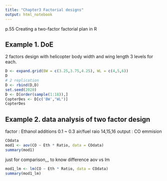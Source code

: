 ```yaml
---
title: "Chapter3 Factorial designs"
output: html_notebook
---
```


p.55
Creating a two-factor factorial plan in R

## Example 1. DoE
2 factors design with helicopter body width and wing length 3 levels for each. 

```r
D <- expand.grid(BW = c(3.25,3.75,4.25), WL = c(4,5,6))
D
# 2 replication
D <- rbind(D,D)
set.seed(2020)
D <- D[order(sample(1:18)),]
CopterDes <- D[c('BW',"WL")]
CopterDes
```

## Example 2. data analysis of two factor design
factor : Ethanol additions 0.1 ~ 0.3
        air/fuel raio 14,15,16
output : CO emmision

```r
COdata
mod1 <- aov(CO ~ Eth * Ratio, data = COdata)
summary(mod1)
```
just for comparison,,, to know difference aov vs lm
```r
mod1_lm <- lm(CO ~ Eth * Ratio, data = COdata)
summary(mod1_lm)
```

